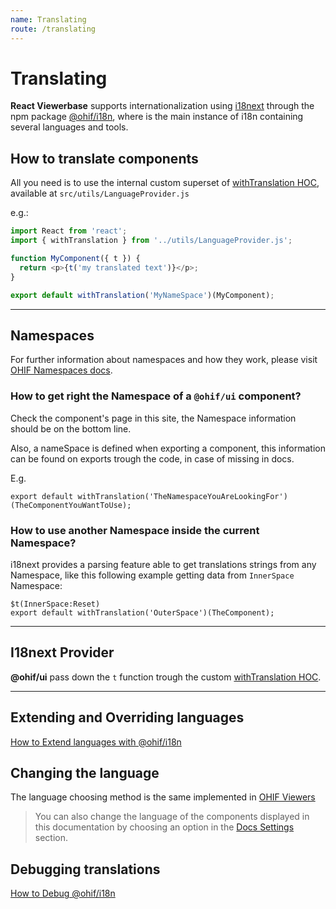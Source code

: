 ```yaml
---
name: Translating
route: /translating
---
```


# Translating

**React Viewerbase** supports internationalization using
[i18next](https://www.i18next.com/) through the npm package
[@ohif/i18n](https://www.npmjs.com/package/@ohif/i18n), where is the main
instance of i18n containing several languages and tools.

## How to translate components

All you need is to use the internal custom superset of
[withTranslation HOC](https://react.i18next.com/latest/withtranslation-hoc),
available at `src/utils/LanguageProvider.js`

e.g.:

```js
import React from 'react';
import { withTranslation } from '../utils/LanguageProvider.js';

function MyComponent({ t }) {
  return <p>{t('my translated text')}</p>;
}

export default withTranslation('MyNameSpace')(MyComponent);
```

---

## Namespaces

For further information about namespaces and how they work, please visit
[OHIF Namespaces docs](https://docs.ohif.org/viewer/internationalization.html#namespaces).

### How to get right the Namespace of a `@ohif/ui` component?

Check the component's page in this site, the Namespace information should be on
the bottom line.

Also, a nameSpace is defined when exporting a component, this information can be
found on exports trough the code, in case of missing in docs.

E.g.

```
export default withTranslation('TheNamespaceYouAreLookingFor')(TheComponentYouWantToUse);
```

### How to use another Namespace inside the current Namespace?

i18next provides a parsing feature able to get translations strings from any
Namespace, like this following example getting data from `InnerSpace` Namespace:

```
$t(InnerSpace:Reset)
export default withTranslation('OuterSpace')(TheComponent);
```

---

## I18next Provider

**@ohif/ui** pass down the `t` function trough the custom
[withTranslation HOC](https://github.com/OHIF/Viewers/blob/master/platform/ui/src/utils/LanguageProvider.js).

---

## Extending and Overriding languages

[How to Extend languages with @ohif/i18n](https://docs.ohif.org/viewer/internationalization.html#extending-languages-in-ohifi18n)

## Changing the language

The language choosing method is the same implemented in
[OHIF Viewers](https://docs.ohif.org/viewer/internationalization.html#changing-the-language)

> You can also change the language of the components displayed in this
> documentation by choosing an option in the
> [Docs Settings](https://react.ohif.org/docs-settings) section.

## Debugging translations

[How to Debug @ohif/i18n](https://docs.ohif.org/viewer/internationalization.html#debugging-translations)
